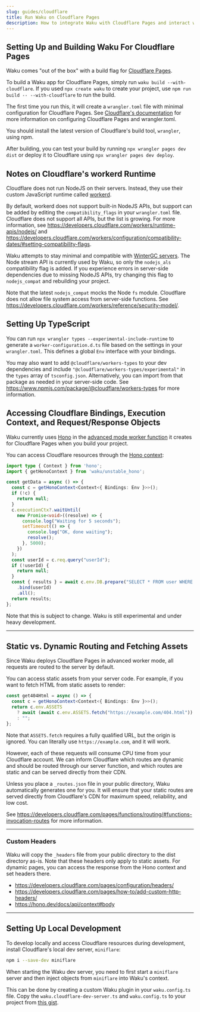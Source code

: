 ```yaml
---
slug: guides/cloudflare
title: Run Waku on Cloudflare Pages
description: How to integrate Waku with Cloudflare Pages and interact with Cloudflare bindings and other resources.
---
```


## Setting Up and Building Waku For Cloudflare Pages

Waku comes "out of the box" with a build flag for [Cloudflare Pages](https://developers.cloudflare.com/pages/).

To build a Waku app for Cloudflare Pages, simply run `waku build --with-cloudflare`. If you used `npx create waku` to create your project, use `npm run build -- --with-cloudflare` to run the build.

The first time you run this, it will create a `wrangler.toml` file with minimal configuration for Cloudflare Pages. See [Cloudflare's documentation](https://developers.cloudflare.com/pages/functions/wrangler-configuration/) for more information on configuring Cloudflare Pages and wrangler.toml.

You should install the latest version of Cloudflare's build tool, `wrangler`, using npm.

After building, you can test your build by running `npx wrangler pages dev dist` or deploy it to Cloudflare using `npx wrangler pages dev deploy`.

## Notes on Cloudflare's workerd Runtime

Cloudflare does not run NodeJS on their servers. Instead, they use their custom JavaScript runtime called [workerd](https://github.com/cloudflare/workerd).

By default, workerd does not support built-in NodeJS APIs, but support can be added by editing the `compatibility_flags` in your `wrangler.toml` file. Cloudflare does not support all APIs, but the list is growing. For more information, see https://developers.cloudflare.com/workers/runtime-apis/nodejs/ and https://developers.cloudflare.com/workers/configuration/compatibility-dates/#setting-compatibility-flags.

Waku attempts to stay minimal and compatible with [WinterGC servers](https://wintercg.org/). The Node stream API is currently used by Waku, so only the `nodejs_als` compatibility flag is added. If you experience errors in server-side dependencies due to missing NodeJS APIs, try changing this flag to `nodejs_compat` and rebuilding your project.

Note that the latest `nodejs_compat` mocks the Node `fs` module. Cloudflare does not allow file system access from server-side functions. See https://developers.cloudflare.com/workers/reference/security-model/.

## Setting Up TypeScript

You can run `npx wrangler types --experimental-include-runtime` to generate a `worker-configuration.d.ts` file based on the settings in your `wrangler.toml`. This defines a global `Env` interface with your bindings.

You may also want to add `@cloudflare/workers-types` to your dev dependencies and include `"@cloudflare/workers-types/experimental"` in the `types` array of `tsconfig.json`. Alternatively, you can import from that package as needed in your server-side code. See https://www.npmjs.com/package/@cloudflare/workers-types for more information.

## Accessing Cloudflare Bindings, Execution Context, and Request/Response Objects

Waku currently uses [Hono](https://hono.dev/) in the [advanced mode worker function](https://developers.cloudflare.com/pages/functions/advanced-mode/) it creates for Cloudflare Pages when you build your project.

You can access Cloudflare resources through the [Hono context](https://hono.dev/docs/api/context):

```ts
import type { Context } from 'hono';
import { getHonoContext } from 'waku/unstable_hono';

const getData = async () => {
  const c = getHonoContext<Context<{ Bindings: Env }>>();
  if (!c) {
    return null;
  }
  c.executionCtx?.waitUntil(
    new Promise<void>((resolve) => {
      console.log("Waiting for 5 seconds");
      setTimeout(() => {
        console.log("OK, done waiting");
        resolve();
      }, 5000);
    })
  );
  const userId = c.req.query("userId");
  if (!userId) {
    return null;
  }
  const { results } = await c.env.DB.prepare("SELECT * FROM user WHERE id = ?")
    .bind(userId)
    .all();
  return results;
};
```

Note that this is subject to change. Waku is still experimental and under heavy development.

---

## Static vs. Dynamic Routing and Fetching Assets

Since Waku deploys Cloudflare Pages in advanced worker mode, all requests are routed to the server by default.

You can access static assets from your server code. For example, if you want to fetch HTML from static assets to render:

```ts
const get404Html = async () => {
  const c = getHonoContext<Context<{ Bindings: Env }>>();
  return c.env.ASSETS
    ? await (await c.env.ASSETS.fetch("https://example.com/404.html")).text()
    : "";
};
```

Note that `ASSETS.fetch` requires a fully qualified URL, but the origin is ignored. You can literally use `https://example.com`, and it will work.

However, each of these requests will consume CPU time from your Cloudflare account. We can inform Cloudflare which routes are dynamic and should be routed through our server function, and which routes are static and can be served directly from their CDN.

Unless you place a `_routes.json` file in your public directory, Waku automatically generates one for you. It will ensure that your static routes are served directly from Cloudflare's CDN for maximum speed, reliability, and low cost.

See https://developers.cloudflare.com/pages/functions/routing/#functions-invocation-routes for more information.

---

### Custom Headers

Waku will copy the `_headers` file from your public directory to the dist directory as-is. Note that these headers only apply to static assets. For dynamic pages, you can access the response from the Hono context and set headers there.

- https://developers.cloudflare.com/pages/configuration/headers/
- https://developers.cloudflare.com/pages/how-to/add-custom-http-headers/
- https://hono.dev/docs/api/context#body

---

## Setting Up Local Development

To develop locally and access Cloudflare resources during development, install Cloudflare's local dev server, `miniflare`:

```sh
npm i --save-dev miniflare
```

When starting the Waku dev server, you need to first start a `miniflare` server and then inject objects from `miniflare` into Waku's context.

This can be done by creating a custom Waku plugin in your `waku.config.ts` file. Copy the `waku.cloudflare-dev-server.ts` and `waku.config.ts` to your project from [this gist](https://gist.github.com/rmarscher/9bb6ed54dc9535f4b81bed147204c7e9).

